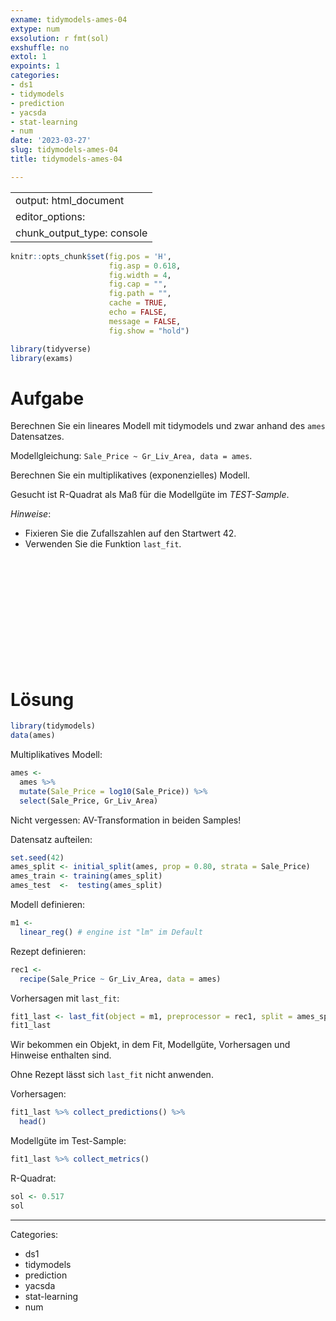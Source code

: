 ```yaml
---
exname: tidymodels-ames-04
extype: num
exsolution: r fmt(sol)
exshuffle: no
extol: 1
expoints: 1
categories:
- ds1
- tidymodels
- prediction
- yacsda
- stat-learning
- num
date: '2023-03-27'
slug: tidymodels-ames-04
title: tidymodels-ames-04

---
```



---
output: html_document
editor_options: 
  chunk_output_type: console
---




```r
knitr::opts_chunk$set(fig.pos = 'H',
                      fig.asp = 0.618,
                      fig.width = 4,
                      fig.cap = "", 
                      fig.path = "",
                      cache = TRUE,
                      echo = FALSE,
                      message = FALSE,
                      fig.show = "hold")

library(tidyverse)
library(exams)
```






# Aufgabe

Berechnen Sie ein lineares Modell mit tidymodels und zwar anhand des `ames` Datensatzes.

Modellgleichung: `Sale_Price ~ Gr_Liv_Area, data = ames`.

Berechnen Sie ein multiplikatives (exponenzielles) Modell.

Gesucht ist R-Quadrat als Maß für die Modellgüte im *TEST-Sample*.



*Hinweise*:

- Fixieren Sie die Zufallszahlen auf den Startwert 42.
- Verwenden Sie die Funktion `last_fit`.





</br>
</br>
</br>
</br>
</br>
</br>
</br>
</br>
</br>
</br>

# Lösung


```r
library(tidymodels)
data(ames)
```


Multiplikatives Modell:

```r
ames <- 
  ames %>% 
  mutate(Sale_Price = log10(Sale_Price)) %>% 
  select(Sale_Price, Gr_Liv_Area)
```

Nicht vergessen: AV-Transformation in beiden Samples!


Datensatz aufteilen:


```r
set.seed(42)
ames_split <- initial_split(ames, prop = 0.80, strata = Sale_Price)
ames_train <- training(ames_split)
ames_test  <-  testing(ames_split)
```



Modell definieren:

```r
m1 <-
  linear_reg() # engine ist "lm" im Default
```


Rezept definieren:



```r
rec1 <- 
  recipe(Sale_Price ~ Gr_Liv_Area, data = ames) 
```




Vorhersagen mit `last_fit`:


```r
fit1_last <- last_fit(object = m1, preprocessor = rec1, split = ames_split)  
fit1_last
```

Wir bekommen ein Objekt, in dem Fit, Modellgüte, Vorhersagen und Hinweise enthalten sind.

Ohne Rezept lässt sich `last_fit` nicht anwenden.

Vorhersagen:

```r
fit1_last %>% collect_predictions() %>% 
  head()
```


Modellgüte im Test-Sample:

```r
fit1_last %>% collect_metrics()
```



R-Quadrat:


```r
sol <- 0.517
sol
```











---

Categories: 

- ds1
- tidymodels
- prediction
- yacsda
- stat-learning
- num

